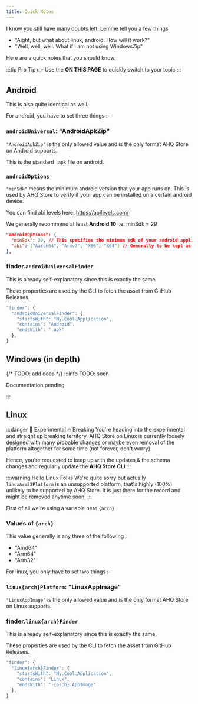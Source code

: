 ```yaml
---
title: Quick Notes
---
```


I know you still have many doubts left. Lemme tell you a few things

- "Aight, but what about linux, android. How will it work?"
- "Well, well, well. What if I am not using WindowsZip"

Here are a quick notes that you should know.

:::tip Pro Tip
👉 Use the **ON THIS PAGE** to quickly switch to your topic
:::

## Android

This is also quite identical as well.

For android, you have to set three things :-

### `androidUniversal`: "AndroidApkZip"

`"AndroidApkZip"` is the only allowed value and is the only format AHQ Store on Android supports.

This is the standard `.apk` file on android.

### `androidOptions`

`"minSdk"` means the minimum android version that your app runs on. This is used by AHQ Store
to verify if your app can be installed on a certain android device.

You can find abi levels here: https://apilevels.com/

We generally recommend at least **Android 10** i.e. minSdk = 29

```json title="config.json"
"androidOptions": {
  "minSdk": 29, // This specifies the minimum sdk of your android application
  "abi": ["Aarch64", "Armv7", "X86", "X64"] // Generally to be kept as is. This means that it can run on both x86 or x86_64 (Desktop chip) android and armv7, aarch64 (mobile chip) android abi
},
```

### finder.`androidUniversalFinder`

This is already self-explanatory since this is exactly the same

These properties are used by the CLI to fetch the asset from GitHub Releases.

```js title="config.json"
"finder": {
  "androidUniversalFinder": {
    "startsWith": "My.Cool.Application",
    "contains": "Android",
    "endsWith": ".apk"
  },
}
```

## Windows (in depth)

{/* TODO: add docs */}
:::info TODO: soon

Documentation pending

:::

## Linux

:::danger 🔬 Experimental 🔥 Breaking
You're heading into the experimental and straight up breaking territory. AHQ Store on Linux
is currently loosely designed with many probable changes or maybe even removal of the platform
altogether for some time (not forever, don't worry)

Hence, you're requested to keep up with the updates & the schema changes and regularly update the
**AHQ Store CLI**
:::

:::warning Hello Linux Folks
We're quite sorry but actually `linuxArm32Platform` is an unsupported platform, that's
highly (100%) unlikely to be supported by AHQ Store. It is just there for the record and
might be removed anytime soon!
:::

First of all we're using a variable here `{arch}`

### Values of `{arch}`

This value generally is any three of the following :

- "Amd64"
- "Arm64"
- "Arm32"

For linux, you only have to set two things :-

### `linux{arch}Platform`: "LinuxAppImage"

`"LinuxAppImage"` is the only allowed value and is the only format AHQ Store on Linux supports.

### finder.`linux{arch}Finder`

This is already self-explanatory since this is exactly the same.

These properties are used by the CLI to fetch the asset from GitHub Releases.

```js title="config.json"
"finder": {
  "linux{arch}Finder": {
    "startsWith": "My.Cool.Application",
    "contains": "Linux",
    "endsWith": "-{arch}.AppImage"
  },
}
```
